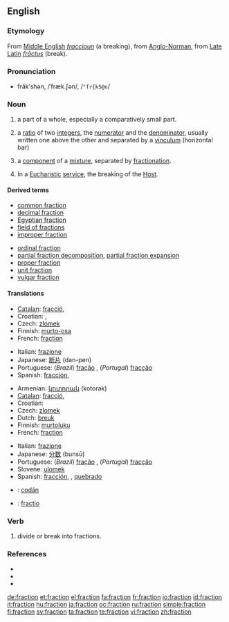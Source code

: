 ==English==

===Etymology===
From [[Middle English]] ''[[fraccioun]]'' (a breaking), from [[Anglo-Norman]], from [[Late Latin]] ''[[frāctus]]'' (break).

===Pronunciation===
* frăkʹshən, /ˈfræk.ʃən/, /<tt>"fr{kS@n</tt>/
*: {{rhymes|ækʃən}}

===Noun===
{{en-noun}}

# a part of a whole, especially a comparatively small part.
# {{arithmetic}} a [[ratio]] of two [[integer]]s, the [[numerator]] and the [[denominator]], usually written one above the other and separated by a [[vinculum]] (horizontal bar) <!--[[rational number]] (a rational number can always be expressed as a fraction, but that does not make it same thing)-->
# {{chemistry}} a [[component]] of a [[mixture]], separated by [[fractionation]].
# In a [[Eucharistic]] [[service]], the breaking of the [[Host]].

====Derived terms====
{{top2}}
* [[common fraction]]
* [[decimal fraction]]
* [[Egyptian fraction]]
* [[field of fractions]]
* [[improper fraction]]
{{mid2}}
* [[ordinal fraction]]
* [[partial fraction decomposition]], [[partial fraction expansion]]
* [[proper fraction]]
* [[unit fraction]]
* [[vulgar fraction]]
{{bottom}}

====Translations====
{{trans-top|part of a whole}}
* [[Catalan]]: [[fracció]], {{f}}
* Croatian: {{t|hr|dio|alt=dȉo|m}}, {{t|hr|odsječak|alt=òdsječak|m}}
* Czech: [[zlomek]] {{m}}
* Finnish: [[murto-osa]]
* French: [[fraction#French|fraction]] {{f}}
{{trans-mid}}
* Italian: [[frazione]] {{f}}
* Japanese: [[断片]] (dan-pen)
* Portuguese: (''Brazil'') [[fração]] {{f}}, (''Portugal'') [[fracção]] {{f}}
* Spanish: [[fracción]], {{f}}
{{trans-bottom}}

{{trans-top|in arithmetic}}
* Armenian: [[կոտորակ]] (kotorak)
* [[Catalan]]: [[fracció]], {{f}}
* Croatian: {{t|hr|razlomak|alt=rázlomak|m}}
* Czech: [[zlomek]] {{m}}
* Dutch: [[breuk]] {{c}}
* Finnish: [[murtoluku]]
* French: [[fraction#French|fraction]] {{f}}
{{trans-mid}}
* Italian: [[frazione]] {{f}}
* Japanese: [[分数]] (bunsū)
* Portuguese: (''Brazil'') [[fração]] {{f}}, (''Portugal'') [[fracção]] {{f}}
* Slovene: [[ulomek]] {{m}}
* Spanish: [[fracción]], {{f}}, [[quebrado]] {{m}}
{{trans-bottom}}

<!--rfv-sense
{{trans-top|part of a particular society or group}}
{{trans-mid}}
{{trans-bottom}}

-->

{{checktrans}}
* {{ttbc|Irish}}: [[codán]]
* {{ttbc|Latin}}: [[fractio]]

===Verb===
{{en-verb}}

# divide or break into fractions.

===References===
* {{R:Dictionary.com|fraction}}
* {{R:American Heritage 2000|fraction}}
* {{R:WordNet 2003|fraction}}

[[de:fraction]]
[[et:fraction]]
[[el:fraction]]
[[fa:fraction]]
[[fr:fraction]]
[[io:fraction]]
[[id:fraction]]
[[it:fraction]]
[[hu:fraction]]
[[ja:fraction]]
[[oc:fraction]]
[[ru:fraction]]
[[simple:fraction]]
[[fi:fraction]]
[[sv:fraction]]
[[ta:fraction]]
[[te:fraction]]
[[vi:fraction]]
[[zh:fraction]]